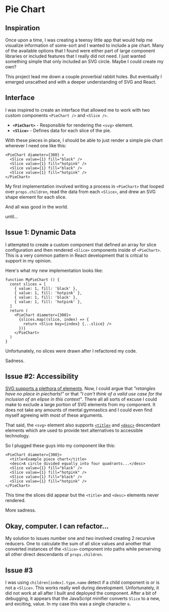 
# Pie Chart

<Demo diameter={300} />

## Inspiration

Once upon a time, I was creating a teensy little app that would help me visualize information of some-sort and I wanted to include a pie chart. Many of the available options that I found were either part of large component libraries or included features that I really did not need. I just wanted something simple that only included an SVG circle. Maybe I could create my own?

This project lead me down a couple proverbial rabbit holes. But eventually I emerged unscathed and with a deeper understanding of SVG and React.

## Interface

I was inspired to create an interface that allowed me to work with two custom components `<PieChart />` and `<Slice />`.

- __`<PieChart>`__ - Responsible for rendering the `<svg>` element.
- __`<Slice>`__ - Defines data for each slice of the pie.

With these pieces in place, I should be able to just render a simple pie chart wherever I need one like this:

```tsx
<PieChart diameter={300} >
  <Slice value={1} fill="black" />
  <Slice value={1} fill="hotpink" />
  <Slice value={1} fill="black" />
  <Slice value={1} fill="hotpink" />
</PieChart>
```

My first implementation involved writing a process in `<PieChart>` that looped over `props.children`, read the data from each `<Slice>`, and drew an SVG shape element for each slice.

And all was good in the world.

until...

## Issue 1: Dynamic Data

I attempted to create a custom component that defined an array for slice configuration and then rendered `<Slice>` components inside of `<PieChart>`. This is a very common pattern in React development that is critcal to support in my opinion.

Here's what my new implementation looks like:

```tsx
function MyPieChart () {
  const slices = [
    { value: 1, fill: 'black' },
    { value: 1, fill: 'hotpink' },
    { value: 1, fill: 'black' },
    { value: 1, fill: 'hotpink' },
  ]
  return (
    <PieChart diameter={300}>
      {slices.map((slice, index) => {
        return <Slice key={index} {...slice} />
      })}
    </PieChart>
  )
}
```

Unfortunately, no slices were drawn after I refactored my code.

Sadness.

## Issue #2: Accessibility

<a href="https://developer.mozilla.org/en-US/docs/Web/SVG/Element">SVG supports a plethora of elements</a>. Now, I could argue that *"retangles have no place in piecharts!"* or that *"I can't think of a valid use case for the inclusion of an elipse in this context"*. There all all sorts of excuse I could make to exclude a large portion of SVG elements from my component. It does not take any amounts of mental gymnastics and I could even find myself agreeing with most of these arguments.

That said, the `<svg>` element also supports [`<title>`](https://developer.mozilla.org/en-US/docs/Web/SVG/Element/title) and [`<desc>`](https://developer.mozilla.org/en-US/docs/Web/SVG/Element/desc) descendant elements which are used to provide text alternatives to accessible technology.

So I plugged these guys into my component like this:

```tsx
<PieChart diameter={300}>
  <title>Example piece chart</title>
  <desc>A circle divided equally into four quadrants...</desc>
  <Slice value={1} fill="black" />
  <Slice value={1} fill="hotpink" />
  <Slice value={1} fill="black" />
  <Slice value={1} fill="hotpink" />
</PieChart>
```

This time the slices did appear but the `<title>` and `<desc>` elements never rendered.

More sadness.

## Okay, computer. I can refactor...

My solution to issues number one and two involved creating 2 recursive reducers. One to calculate the sum of all slice values and another that converted instances of the `<Slice>` component into paths while perserving all other direct descendants of `props.children`.

## Issue #3

I was using `children[index].type.name` detect if a child component is or is not a `<Slice>`. This works really well during development. Unfortunately, it did not work at all after I built and deployed the component. After a bit of debugging, it appears that the JavaScript minifier converts `Slice` to a new, and exciting, value. In my case this was a single character `o`.
